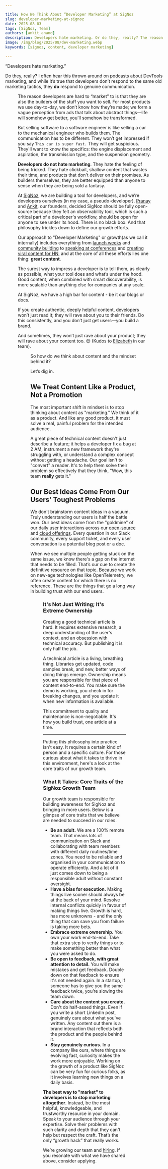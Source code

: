 ```yaml
---

title: How We Think About “Developer Marketing” at SigNoz
slug: developer-marketing-at-signoz
date: 2025-08-03
tags: [SigNoz, Team]
authors: [ankit_anand]
description: Developers hate marketing. Or do they, really? The reason developers are hard to “market” to is that they are also the builders of the stuff you want to sell.
image: /img/blog/2025/08/dev-marketing.webp
keywords: [signoz, content, developer marketing]

---
```


“Developers hate marketing.”

Do they, really? I often hear this thrown around on podcasts about DevTools marketing, and while it’s true that developers don’t respond to the same old marketing tactics, they **do** respond to genuine communication.

<Figure src="/img/blog/2025/08/developer-marketing-at-signoz-dev-marketing-signoz.webp" alt="" caption="" />

The reason developers are hard to “market” to is that they are also the builders of the stuff you want to sell. For most products we use day-to-day, we don’t know how they’re made; we form a vague perception from ads that talk about abstract things—life will somehow get better, you'll somehow be transformed.

But selling software to a software engineer is like selling a car to the mechanical engineer who builds them. The communication has to be different. They won’t get impressed if you say `This car is super fast.` They will get suspicious. They'll want to know the specifics: the engine displacement and aspiration, the transmission type, and the suspension geometry.

**Developers do not hate marketing**. They hate the feeling of being tricked. They hate clickbait, shallow content that wastes their time, and products that don't deliver on their promises. As builders themselves, they are better equipped than anyone to sense when they are being sold a fantasy.

At [SigNoz](https://signoz.io/), we are building a tool for developers, and we’re developers ourselves (in my case, a pseudo-developer). <a href="https://www.linkedin.com/in/pranay01/" rel="noopener noreferrer nofollow" target="_blank">Pranay</a> and <a href="https://www.linkedin.com/in/ankitnayan/" rel="noopener noreferrer nofollow" target="_blank">Ankit</a>, our founders, decided SigNoz should be fully open-source because they felt an observability tool, which is such a critical part of a developer's workflow, should be open for anyone to see under its hood. There is no black box. And that philosophy trickles down to define our growth efforts.

Our approach to "Developer Marketing" or growth(as we call it internally) includes everything from [launch weeks](https://signoz.io/launch-week/) and [community building](https://signoz.io/slack/) to <a href="https://www.linkedin.com/feed/update/urn:li:activity:7356703778714144770/" rel="noopener noreferrer nofollow" target="_blank">speaking at conferences</a> and <a href="https://news.ycombinator.com/item?id=44247020" rel="noopener noreferrer nofollow" target="_blank">creating viral content for HN</a>, and at the core of all these efforts lies one thing: **great content**.

The surest way to impress a developer is to tell them, as clearly as possible, what your tool does and what’s under the hood. Good content, when combined with smart discoverability, is more scalable than anything else for companies at any scale. 

At SigNoz, we have a high bar for content - be it our blogs or docs.

If you create authentic, deeply helpful content, developers won’t just read it; they will rave about you to their friends. Do this consistently, and you don’t just get users—you build a brand.

And sometimes, they won’t just rave about your product; they will rave about your content too. 😊 (Kudos to <a href="https://www.linkedin.com/in/elizabeth-mathew-4063b5195/" rel="noopener noreferrer nofollow" target="_blank">Elizabeth</a> in our team).

<Figure src="/img/blog/2025/08/developer-marketing-at-signoz-reddit-feedback.webp" alt="" caption="" />

So how do we think about content and the mindset behind it?

Let’s dig in.

## We Treat Content Like a Product, Not a Promotion

The most important shift in mindset is to stop thinking about content as "marketing." We think of it as a product. And like any good product, it must solve a real, painful problem for the intended audience.

A great piece of technical content doesn't just describe a feature; it helps a developer fix a bug at 2 AM, instrument a new framework they're struggling with, or understand a complex concept without getting a headache. Our goal isn't to "convert" a reader. It's to help them solve their problem so effectively that they think, "Wow, this team **really** gets it."

## Our Best Ideas Come From Our Users' Toughest Problems

We don't brainstorm content ideas in a vacuum. Truly understanding our users is half the battle won. Our best ideas come from the "goldmine" of our daily user interactions across our [open-source](https://signoz.io/docs/install/self-host/) and [cloud offerings](https://signoz.io/docs/cloud/). Every question in our Slack community, every support ticket, and every user conversation is a potential blog post or a doc.

When we see multiple people getting stuck on the same issue, we know there's a gap on the internet that needs to be filled. That’s our cue to create the definitive resource on that topic. Because we work on new-age technologies like OpenTelemetry, we often create content for which there is no reference. These are the things that go a long way in building trust with our end users.

<Figure src="/img/blog/2025/08/developer-marketing-at-signoz-1750858217992.webp" alt="Good user feedback on a platform like Reddit is one of the high highs our growth team gets to ride on at times" caption="Good user feedback on a platform like Reddit is one of the high highs our growth team gets to ride on at times" />

### It's Not Just Writing; It's Extreme Ownership

Creating a good technical article is hard. It requires extensive research, a deep understanding of the user's context, and an obsession with technical accuracy. But publishing it is only half the job.

A technical article is a living, breathing thing. Libraries get updated, code samples break, and new, better ways of doing things emerge. Ownership means you are responsible for that piece of content end-to-end. You make sure the demo is working, you check in for breaking changes, and you update it when new information is available.

This commitment to quality and maintenance is non-negotiable. It's how you build trust, one article at a time.

---

Putting this philosophy into practice isn't easy. It requires a certain kind of person and a specific culture. For those curious about what it takes to thrive in this environment, here's a look at the core traits of our growth team.

### What It Takes: Core Traits of the SigNoz Growth Team

Our growth team is responsible for building awareness for SigNoz and bringing in more users. Below is a glimpse of core traits that we believe are needed to succeed in our roles. 

- **Be an adult.** We are a 100% remote team. That means lots of communication on Slack and collaborating with team members with different daily routines/time zones. You need to be reliable and organised in your communication to operate efficiently. And a lot of it just comes down to being a responsible adult without constant oversight.
- **Have a bias for execution.** Making things live sooner should always be at the back of your mind. Resolve internal conflicts quickly in favour of making things live. Growth is hard, has more unknowns - and the only thing that can save you from failure is taking more bets.
- **Embrace extreme ownership.** You own your work end-to-end. Take that extra step to verify things or to make something better than what you were asked to do.
- **Be open to feedback, with great attention to detail.** You will make mistakes and get feedback. Double down on that feedback to ensure it's not needed again. In a startup, if someone has to give you the same feedback twice, you’re slowing the team down.
- **Care about the content you create.** Don't do half-assed things. Even if you write a short LinkedIn post, genuinely care about what you've written. Any content out there is a brand interaction that reflects both the product and the people behind it.
- **Stay genuinely curious.** In a company like ours, where things are evolving fast, curiosity makes the work more enjoyable. Working on the growth of a product like SigNoz can be very fun for curious folks, as it involves learning new things on a daily basis.

**The best way to "market" to developers is to stop marketing altogether**. Instead, be the most helpful, knowledgeable, and trustworthy resource in your domain. Speak to your audience through your expertise. Solve their problems with such clarity and depth that they can't help but respect the craft. That’s the only “growth hack” that really works.

We’re growing our team and <a href="https://jobs.ashbyhq.com/SigNoz" rel="noopener noreferrer nofollow" target="_blank">hiring</a>. If you resonate with what we have shared above, consider applying.